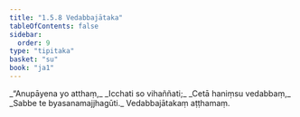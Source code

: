 ```yaml
---
title: "1.5.8 Vedabbajātaka"
tableOfContents: false
sidebar:
  order: 9
type: "tipitaka"
basket: "su"
book: "ja1"
---
```



<DynamicBreadcrumb />

<Division number="48" book="ja1" bookNo="22" page="12">

<Paragraph number="104" type="verses" book="ja1">
_“Anupāyena yo atthaṃ,_  
_Icchati so vihaññati;_  
_Cetā haniṃsu vedabbaṃ,_  
_Sabbe te byasanamajjhagūti._  


</Paragraph>
</Division>

<Paragraph number="105" type="center" book="ja1">
Vedabbajātakaṃ aṭṭhamaṃ.
</Paragraph>